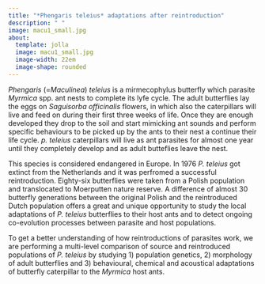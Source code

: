 ```yaml
---
title: "*Phengaris teleius* adaptations after reintroduction"
description: " "
image: macu1_small.jpg
about:
  template: jolla
  image: macu1_small.jpg
  image-width: 22em
  image-shape: rounded
---
```


*Phengaris* (=*Maculinea*) *teleius* is a mirmecophylus butterfly which parasite *Myrmica* spp. ant nests to complete its lyfe cycle. The adult butterflies lay the eggs on *Saguisorba officinalis* flowers, in which also the caterpillars will live and feed on during their first three weeks of life. Once they are enough developed they drop to the soil and start mimicking ant sounds and perform specific behaviours to be picked up by the ants to their nest a continue their life cycle. *p. teleius* caterpillars will live as ant parasites for almost one year until they completely develop and as adult butteflies leave the nest.

This species is considered endangered in Europe. In 1976 *P. teleius* got extinct from the Netherlands and it was perfromed a successful reintroduction. Eighty-six butterflies were taken from a Polish population and translocated to Moerputten nature reserve. A difference of almost 30 butterfly generations between the original Polish and the reintroduced Dutch population offers a great and unique opportunity to study the local adaptations of *P. teleius* butterflies to their host ants and to detect ongoing co-evolution processes between parasite and host populations.

To get a better understanding of how reintroductions of parasites work, we are performing a multi-level comparison of source and reintroduced populations of *P. teleius* by studying 1) population genetics, 2) morphology of adult butterflies and 3) behavioural, chemical and acoustical adaptations of butterfly caterpillar to the *Myrmica* host ants.
